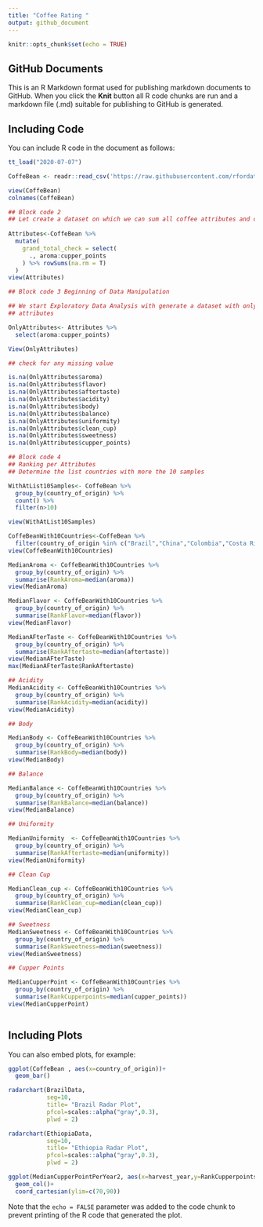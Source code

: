 ---
title: "Coffee Rating "
output: github_document
---

```{r setup, include=FALSE}
knitr::opts_chunk$set(echo = TRUE)
```

## GitHub Documents

This is an R Markdown format used for publishing markdown documents to GitHub. When you click the **Knit** button all R code chunks are run and a markdown file (.md) suitable for publishing to GitHub is generated.

## Including Code

You can include R code in the document as follows:

```{r}
tt_load("2020-07-07")

CoffeBean <- readr::read_csv('https://raw.githubusercontent.com/rfordatascience/tidytuesday/master/data/2020/2020-07-07/coffee_ratings.csv')

view(CoffeBean)
colnames(CoffeBean)
```

```{r}
## Block code 2 
## Let create a dataset on which we can sum all coffee attributes and compare this sum ## to the total cup point. 
  
Attributes<-CoffeBean %>% 
  mutate(
    grand_total_check = select(
      ., aroma:cupper_points
    ) %>% rowSums(na.rm = T)
  ) 
view(Attributes)
```


```{r}
## Block code 3 Beginning of Data Manipulation 

## We start Exploratory Data Analysis with generate a dataset with only the 
## attributes

OnlyAttributes<- Attributes %>% 
  select(aroma:cupper_points)

View(OnlyAttributes)
```


```{r}
## check for any missing value

is.na(OnlyAttributes$aroma)
is.na(OnlyAttributes$flavor)
is.na(OnlyAttributes$aftertaste)
is.na(OnlyAttributes$acidity)
is.na(OnlyAttributes$body)
is.na(OnlyAttributes$balance)
is.na(OnlyAttributes$uniformity)
is.na(OnlyAttributes$clean_cup)
is.na(OnlyAttributes$sweetness)
is.na(OnlyAttributes$cupper_points)
```

```{r}
## Block code 4
## Ranking per Attributes
## Determine the list countries with more the 10 samples

WithAtList10Samples<- CoffeBean %>% 
  group_by(country_of_origin) %>% 
  count() %>% 
  filter(n>10)

view(WithAtList10Samples)
```
```{r}
CoffeBeanWith10Countries<-CoffeBean %>% 
  filter(country_of_origin %in% c("Brazil","China","Colombia","Costa Rica","El Salvador","Ethiopia","Guatemala","Honduras","India","Indonesia","Kenya","Malawi","Mexico","Nicaragua","Taiwan","Thailand","Tanzania, United Republic Of","Uganda","United States(Hawaii)"))
view(CoffeBeanWith10Countries)
```

```{r}
MedianAroma <- CoffeBeanWith10Countries %>% 
  group_by(country_of_origin) %>% 
  summarise(RankAroma=median(aroma))
view(MedianAroma)
```

```{r}
MedianFlavor <- CoffeBeanWith10Countries %>% 
  group_by(country_of_origin) %>% 
  summarise(RankFlavor=median(flavor))
view(MedianFlavor)
```


```{r}
MedianAFterTaste <- CoffeBeanWith10Countries %>% 
  group_by(country_of_origin) %>% 
  summarise(RankAftertaste=median(aftertaste))
view(MedianAFterTaste)
max(MedianAFterTaste$RankAftertaste)
```

```{r}
## Acidity 
MedianAcidity <- CoffeBeanWith10Countries %>% 
  group_by(country_of_origin) %>% 
  summarise(RankAcidity=median(acidity))
view(MedianAcidity)
```
```{r}
## Body

MedianBody <- CoffeBeanWith10Countries %>% 
  group_by(country_of_origin) %>% 
  summarise(RankBody=median(body))
view(MedianBody)
```
```{r}
## Balance

MedianBalance <- CoffeBeanWith10Countries %>% 
  group_by(country_of_origin) %>% 
  summarise(RankBalance=median(balance))
view(MedianBalance)
```

```{r}
## Uniformity

MedianUniformity  <- CoffeBeanWith10Countries %>% 
  group_by(country_of_origin) %>% 
  summarise(RankAftertaste=median(uniformity))
view(MedianUniformity)
```

```{r}
## Clean Cup

MedianClean_cup <- CoffeBeanWith10Countries %>% 
  group_by(country_of_origin) %>% 
  summarise(RankClean_cup=median(clean_cup))
view(MedianClean_cup)
```

```{r}
## Sweetness
MedianSweetness <- CoffeBeanWith10Countries %>% 
  group_by(country_of_origin) %>% 
  summarise(RankSweetness=median(sweetness))
view(MedianSweetness)
```

```{r}
## Cupper Points

MedianCupperPoint <- CoffeBeanWith10Countries %>% 
  group_by(country_of_origin) %>% 
  summarise(RankCupperpoints=median(cupper_points))
view(MedianCupperPoint)
```


```{r}

```


## Including Plots

You can also embed plots, for example:

```{r}
ggplot(CoffeBean , aes(x=country_of_origin))+
  geom_bar()
```


```{r}

radarchart(BrazilData,
           seg=10,
           title= "Brazil Radar Plot",
           pfcol=scales::alpha("gray",0.3),
           plwd = 2)
```



```{r}
radarchart(EthiopiaData,
           seg=10,
           title= "Ethiopia Radar Plot",
           pfcol=scales::alpha("gray",0.3),
           plwd = 2)
```

```{r}
ggplot(MedianCupperPointPerYear2, aes(x=harvest_year,y=RankCupperpoints))+
  geom_col()+
  coord_cartesian(ylim=c(70,90))
```

Note that the `echo = FALSE` parameter was added to the code chunk to prevent printing of the R code that generated the plot.

